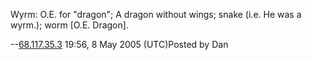 {{rfc}}
Wyrm:  O.E. for "dragon"; A dragon without wings; snake
(i.e. He was a wyrm.); worm [O.E. Dragon].

--[[User:68.117.35.3|68.117.35.3]] 19:56, 8 May 2005 (UTC)Posted by Dan